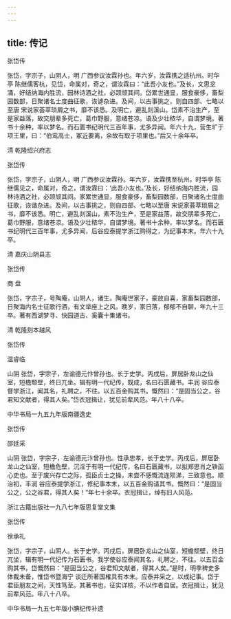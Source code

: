 ```yaml
---
---
---
```

title: 传记
---







张岱传


张岱，字宗子，山阴人，明 广西参议汝霖孙也。年六岁，汝霖携之适杭州。时华亭 陈继儒客杭，见岱，命属对，奇之，谓汝霖曰：“此吾小友也。”及长，文思坌涌，好结纳海内胜流，园林诗酒之社，必颉颃其间。岱累世通显，服食豪侈，畜梨园数部，日聚诸名士度曲征歌，诙谑杂进。及间，以古事挑之，则自四部、七略以至唐 宋说家荟萃琐屑之书，靡不该悉。及明亡，避乱剡溪山。岱素不治生产，至是家益落，故交朋辈多死亡，葛巾野服，意绪苍凉。语及少壮秾华，自谓梦境。著书十余种，率以梦名。而石匮书纪明代三百年事，尤多异闻。年六十九，营生圹于项王里，曰：“伯鸾高士，冢近要离，余故有取于项里也。”后又十余年卒。

清 乾隆绍兴府志





张岱传


张岱，字宗子，山阴人，明 广西参议汝霖孙。年六岁，汝霖携至杭州。时华亭 陈继儒见之，命属对，奇之，谓汝霖曰：‘此吾小友也。’及长，好结纳海内胜流，园林诗酒之社，必颉颃其间。家累世通显，服食豪侈，畜梨园数部，日聚诸名士度曲征歌，诙谐杂进。及间，以古事挑之，则自四部、七略以至唐 宋说家荟萃琐屑之书，靡不该悉。明亡，避乱剡溪山，素不治生产，至是家益落，故交朋辈多死亡，葛巾野服，意绪苍凉。语及少壮秾华，自谓梦境。著书十余种，率以梦名。而石匮书纪明代三百年事，尤多异闻，后谷应泰提学浙江购得之，为纪事本末。年六十九卒。

清 嘉庆山阴县志





张岱传


商 盘

张岱，字宗子，号陶庵，山阴人，诸生。陶庵世家子，豪放自喜，家畜梨园数部，日聚海内名士征歌行酒，有文举座上之风。晚岁，家日落，郁郁不自聊，年九十三卒。著有西湖梦寻、快园道古、奚囊十集诸书。

清 乾隆刻本越风





张岱传


温睿临

山阴 张岱，字宗子，左谕德元忭曾孙也。长于史学。丙戌后，屏居卧龙山之仙室，短檐颓壁，终日兀坐。辑有明一代纪传，既成，名曰石匮藏书。丰润 谷应泰督学浙江，闻其名，礼聘之，不往。以五百金购其书。慨然曰：“是固当公之，谷君知文献者，得其人矣。”岱衣冠揖让，犹见前辈风范。年八十八卒。

中华书局一九五九年版南疆逸史





张岱传


邵廷采

山阴 张岱，字宗子，左谕德元汴曾孙也。性承忠孝，长于史学。丙戌后，屏居卧龙山之仙室，短檐危壁，沉淫于有明一代纪传，名曰石匮藏书，以拟郑思肖之铁函心史也。至于废兴存亡之际，孤臣贞士之操，未尝不感慨流连陨涕，三致意也。顺治初，丰润 谷应泰提学浙江，修纪事本末，以五百金购请其书。慨然曰：“是固当公之，公之谷君，得其人矣！”年七十余卒。衣冠揖让，绰有旧人风范。

浙江古籍出版社一九八七年版思复堂文集





张岱传


徐承礼

张岱，字宗子，山阴人。长于史学。丙戌后，屏居卧龙山之仙室，短檐颓壁，终日兀坐，辑有明一代纪传为石匮书。我学使谷应泰闻其名，礼聘之，不往。以五百金购其书，岱慨然曰：“是固当公之，谷君知文献者，得其人矣。”是时，明季稗史多体裁未备，惟岱书暨海宁 谈迁所著国榷具有本末。应泰并采之，以成纪事。岱于君臣朋友之间，天性笃至。其著书也，征实详核，不以作者自居。衣冠揖让，犹见前辈风范。年八十八卒。

中华书局一九五七年版小腆纪传补遗